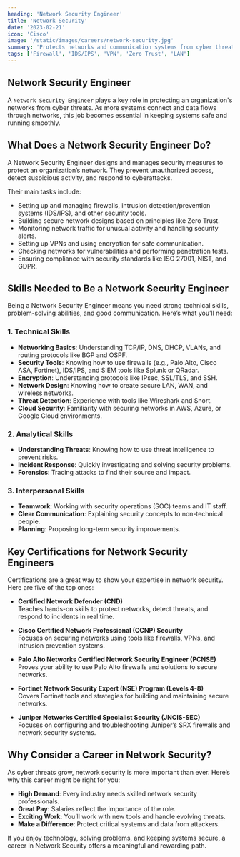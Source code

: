 ```yaml
---
heading: 'Network Security Engineer'
title: 'Network Security'
date: '2023-02-21'
icon: 'Cisco'
image: '/static/images/careers/network-security.jpg'
summary: 'Protects networks and communication systems from cyber threats.'
tags: ['Firewall', 'IDS/IPS', 'VPN', 'Zero Trust', 'LAN']
---
```


## Network Security Engineer

A `Network Security Engineer` plays a key role in protecting an organization's networks from cyber threats. As more systems connect and data flows through networks, this job becomes essential in keeping systems safe and running smoothly.

## What Does a Network Security Engineer Do?

A Network Security Engineer designs and manages security measures to protect an organization’s network. They prevent unauthorized access, detect suspicious activity, and respond to cyberattacks.

Their main tasks include:

- Setting up and managing firewalls, intrusion detection/prevention systems (IDS/IPS), and other security tools.
- Building secure network designs based on principles like Zero Trust.
- Monitoring network traffic for unusual activity and handling security alerts.
- Setting up VPNs and using encryption for safe communication.
- Checking networks for vulnerabilities and performing penetration tests.
- Ensuring compliance with security standards like ISO 27001, NIST, and GDPR.

## Skills Needed to Be a Network Security Engineer

Being a Network Security Engineer means you need strong technical skills, problem-solving abilities, and good communication. Here’s what you’ll need:

### 1. Technical Skills

- **Networking Basics**: Understanding TCP/IP, DNS, DHCP, VLANs, and routing protocols like BGP and OSPF.
- **Security Tools**: Knowing how to use firewalls (e.g., Palo Alto, Cisco ASA, Fortinet), IDS/IPS, and SIEM tools like Splunk or QRadar.
- **Encryption**: Understanding protocols like IPsec, SSL/TLS, and SSH.
- **Network Design**: Knowing how to create secure LAN, WAN, and wireless networks.
- **Threat Detection**: Experience with tools like Wireshark and Snort.
- **Cloud Security**: Familiarity with securing networks in AWS, Azure, or Google Cloud environments.

### 2. Analytical Skills

- **Understanding Threats**: Knowing how to use threat intelligence to prevent risks.
- **Incident Response**: Quickly investigating and solving security problems.
- **Forensics**: Tracing attacks to find their source and impact.

### 3. Interpersonal Skills

- **Teamwork**: Working with security operations (SOC) teams and IT staff.
- **Clear Communication**: Explaining security concepts to non-technical people.
- **Planning**: Proposing long-term security improvements.

## Key Certifications for Network Security Engineers

Certifications are a great way to show your expertise in network security. Here are five of the top ones:

- **Certified Network Defender (CND)**  
  Teaches hands-on skills to protect networks, detect threats, and respond to incidents in real time.

- **Cisco Certified Network Professional (CCNP) Security**  
  Focuses on securing networks using tools like firewalls, VPNs, and intrusion prevention systems.

- **Palo Alto Networks Certified Network Security Engineer (PCNSE)**  
  Proves your ability to use Palo Alto firewalls and solutions to secure networks.

- **Fortinet Network Security Expert (NSE) Program (Levels 4-8)**  
  Covers Fortinet tools and strategies for building and maintaining secure networks.

- **Juniper Networks Certified Specialist Security (JNCIS-SEC)**  
  Focuses on configuring and troubleshooting Juniper’s SRX firewalls and network security systems.

## Why Consider a Career in Network Security?

As cyber threats grow, network security is more important than ever. Here’s why this career might be right for you:

- **High Demand**: Every industry needs skilled network security professionals.
- **Great Pay**: Salaries reflect the importance of the role.
- **Exciting Work**: You’ll work with new tools and handle evolving threats.
- **Make a Difference**: Protect critical systems and data from attackers.

If you enjoy technology, solving problems, and keeping systems secure, a career in Network Security offers a meaningful and rewarding path.
